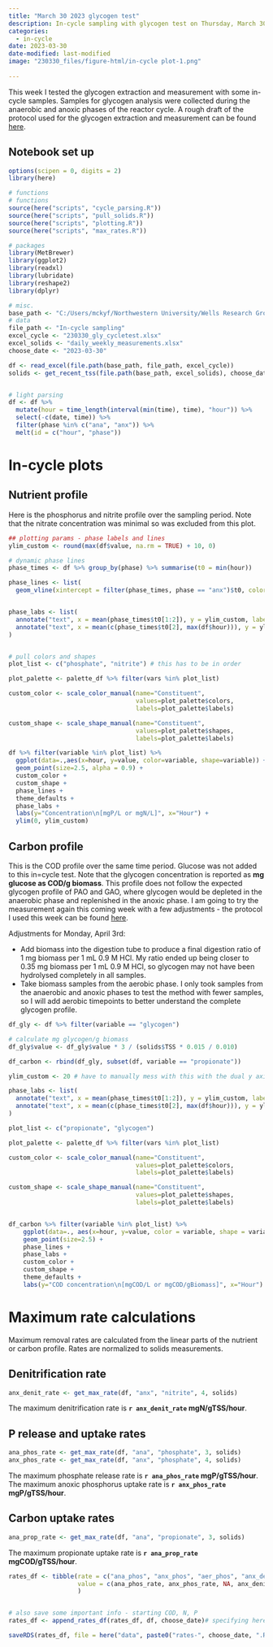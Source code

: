 ```yaml
---
title: "March 30 2023 glycogen test"
description: In-cycle sampling with glycogen test on Thursday, March 30 3023
categories:
  - in-cycle
date: 2023-03-30
date-modified: last-modified
image: "230330_files/figure-html/in-cycle plot-1.png"
    
---
```


This week I tested the glycogen extraction and measurement with some in-cycle samples. Samples for glycogen analysis were collected during the anaerobic and anoxic phases of the reactor cycle. A rough draft of the protocol used for the glycogen extraction and measurement can be found [here](https://mckennafarmer.notion.site/Glycogen-testing-d78b170286494ce695053984b7ba05c2). 


## Notebook set up

```r
options(scipen = 0, digits = 2)
library(here)

# functions
# functions
source(here("scripts", "cycle_parsing.R"))
source(here("scripts", "pull_solids.R"))
source(here("scripts", "plotting.R"))
source(here("scripts", "max_rates.R"))

# packages
library(MetBrewer)
library(ggplot2)
library(readxl)
library(lubridate)
library(reshape2)
library(dplyr)

# misc.
base_path <- "C:/Users/mckyf/Northwestern University/Wells Research Group - CANDO+P Reactor/04 Performance data/" 
# data
file_path <- "In-cycle sampling"
excel_cycle <- "230330_gly_cycletest.xlsx"
excel_solids <- "daily_weekly_measurements.xlsx"
choose_date <- "2023-03-30"

df <- read_excel(file.path(base_path, file_path, excel_cycle))
solids <- get_recent_tss(file.path(base_path, excel_solids), choose_date)


# light parsing
df <- df %>% 
  mutate(hour = time_length(interval(min(time), time), "hour")) %>%
  select(-c(date, time)) %>%
  filter(phase %in% c("ana", "anx")) %>%
  melt(id = c("hour", "phase"))


```


# In-cycle plots

## Nutrient profile

Here is the phosphorus and nitrite profile over the sampling period. Note that the nitrate concentration was minimal so was excluded from this plot. 

```r

## plotting params - phase labels and lines
ylim_custom <- round(max(df$value, na.rm = TRUE) + 10, 0)

# dynamic phase lines
phase_times <- df %>% group_by(phase) %>% summarise(t0 = min(hour))

phase_lines <- list(
  geom_vline(xintercept = filter(phase_times, phase == "anx")$t0, color="grey"))


phase_labs <- list(
  annotate("text", x = mean(phase_times$t0[1:2]), y = ylim_custom, label = "anaerobic"),
  annotate("text", x = mean(c(phase_times$t0[2], max(df$hour))), y = ylim_custom, label = "anoxic")
)


# pull colors and shapes
plot_list <- c("phosphate", "nitrite") # this has to be in order

plot_palette <- palette_df %>% filter(vars %in% plot_list)

custom_color <- scale_color_manual(name="Constituent",
                                   values=plot_palette$colors,
                                   labels=plot_palette$labels)

custom_shape <- scale_shape_manual(name="Constituent",
                                   values=plot_palette$shapes,
                                   labels=plot_palette$labels)

df %>% filter(variable %in% plot_list) %>%
  ggplot(data=.,aes(x=hour, y=value, color=variable, shape=variable)) +
  geom_point(size=2.5, alpha = 0.9) +
  custom_color +
  custom_shape +
  phase_lines +
  theme_defaults +
  phase_labs +
  labs(y="Concentration\n[mgP/L or mgN/L]", x="Hour") +
  ylim(0, ylim_custom)

```

## Carbon profile

This is the COD profile over the same time period. Glucose was not added to this in=cycle test. Note that the glycogen concentration is reported as **mg glucose as COD/g biomass**. This profile does not follow the expected glycogen profile of PAO and GAO, where glycogen would be depleted in the anaerobic phase and replenished in the anoxic phase. I am going to try the measurement again this coming week with a few adjustments - the protocol I used this week can be found [here](https://mckennafarmer.notion.site/Glycogen-testing-d78b170286494ce695053984b7ba05c2). 

Adjustments for Monday, April 3rd: 

* Add biomass into the digestion tube to produce a final digestion ratio of 1 mg biomass per 1 mL 0.9 M HCl. My ratio ended up being closer to 0.35 mg biomass per 1 mL 0.9 M HCl, so glycogen may not have been hydrolysed completely in all samples.
* Take biomass samples from the aerobic phase. I only took samples from the anaerobic and anoxic phases to test the method with fewer samples, so I will add aerobic timepoints to better understand the complete glycogen profile. 



```r

df_gly <- df %>% filter(variable == "glycogen")

# calculate mg glycogen/g biomass
df_gly$value <- df_gly$value * 3 / (solids$TSS * 0.015 / 0.010)

df_carbon <- rbind(df_gly, subset(df, variable == "propionate"))

ylim_custom <- 20 # have to manually mess with this with the dual y axis

phase_labs <- list(
  annotate("text", x = mean(phase_times$t0[1:2]), y = ylim_custom, label = "anaerobic"),
  annotate("text", x = mean(c(phase_times$t0[2], max(df$hour))), y = ylim_custom, label = "anoxic")
)

plot_list <- c("propionate", "glycogen")

plot_palette <- palette_df %>% filter(vars %in% plot_list)

custom_color <- scale_color_manual(name="Constituent",
                                   values=plot_palette$colors,
                                   labels=plot_palette$labels)

custom_shape <- scale_shape_manual(name="Constituent",
                                   values=plot_palette$shapes,
                                   labels=plot_palette$labels)


df_carbon %>% filter(variable %in% plot_list) %>%
    ggplot(data=., aes(x=hour, y=value, color = variable, shape = variable)) +
    geom_point(size=2.5) +
    phase_lines +
    phase_labs + 
    custom_color + 
    custom_shape + 
    theme_defaults +
    labs(y="COD concentration\n[mgCOD/L or mgCOD/gBiomass]", x="Hour")


```


# Maximum rate calculations
Maximum removal rates are calculated from the linear parts of the nutrient or carbon profile. Rates are normalized to solids measurements. 

## Denitrification rate

```r

anx_denit_rate <- get_max_rate(df, "anx", "nitrite", 4, solids)

```

The maximum denitrification rate is **`r anx_denit_rate` mgN/gTSS/hour**. 


## P release and uptake rates
```r

ana_phos_rate <- get_max_rate(df, "ana", "phosphate", 3, solids)
anx_phos_rate <- get_max_rate(df, "anx", "phosphate", 4, solids)

```

The maximum phosphate release rate is **`r ana_phos_rate` mgP/gTSS/hour**.   
The maximum anoxic phosphorus uptake rate is **`r anx_phos_rate` mgP/gTSS/hour**.  

## Carbon uptake rates
```r

ana_prop_rate <- get_max_rate(df, "ana", "propionate", 3, solids)

```

The maximum propionate uptake rate is **`r ana_prop_rate` mgCOD/gTSS/hour**.


```r

rates_df <- tibble(rate = c("ana_phos", "anx_phos", "aer_phos", "anx_denit", "ana_prop", "ana_glu"),
                   value = c(ana_phos_rate, anx_phos_rate, NA, anx_denit_rate, ana_prop_rate, NA),
                   )


# also save some important info - starting COD, N, P
rates_df <- append_rates_df(rates_df, df, choose_date)# specifying here since glycogen is listed as glucose for plotting purposes, maybe retool this later

saveRDS(rates_df, file = here("data", paste0("rates-", choose_date, ".RDS")))

```

